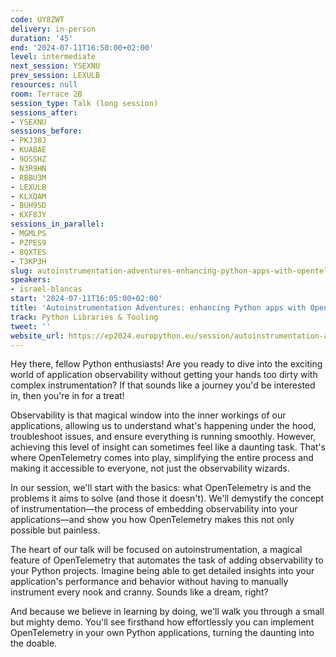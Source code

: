 ```yaml
---
code: UY8ZWT
delivery: in-person
duration: '45'
end: '2024-07-11T16:50:00+02:00'
level: intermediate
next_session: YSEXNU
prev_session: LEXULB
resources: null
room: Terrace 2B
session_type: Talk (long session)
sessions_after:
- YSEXNU
sessions_before:
- PKJ38J
- KUABAE
- 9DSSHZ
- N3R9HN
- RBBU3M
- LEXULB
- KLXQAM
- BUH9SD
- KXF8JY
sessions_in_parallel:
- MGMLPS
- PZPES9
- 8QXTES
- T3KP3H
slug: autoinstrumentation-adventures-enhancing-python-apps-with-opentelemetry
speakers:
- israel-blancas
start: '2024-07-11T16:05:00+02:00'
title: 'Autoinstrumentation Adventures: enhancing Python apps with OpenTelemetry'
track: Python Libraries & Tooling
tweet: ''
website_url: https://ep2024.europython.eu/session/autoinstrumentation-adventures-enhancing-python-apps-with-opentelemetry
---
```


Hey there, fellow Python enthusiasts! Are you ready to dive into the exciting world of application observability without getting your hands too dirty with complex instrumentation? If that sounds like a journey you'd be interested in, then you're in for a treat!

Observability is that magical window into the inner workings of our applications, allowing us to understand what's happening under the hood, troubleshoot issues, and ensure everything is running smoothly. However, achieving this level of insight can sometimes feel like a daunting task. That's where OpenTelemetry comes into play, simplifying the entire process and making it accessible to everyone, not just the observability wizards.

In our session, we'll start with the basics: what OpenTelemetry is and the problems it aims to solve (and those it doesn't). We'll demystify the concept of instrumentation—the process of embedding observability into your applications—and show you how OpenTelemetry makes this not only possible but painless.

The heart of our talk will be focused on autoinstrumentation, a magical feature of OpenTelemetry that automates the task of adding observability to your Python projects. Imagine being able to get detailed insights into your application's performance and behavior without having to manually instrument every nook and cranny. Sounds like a dream, right?

And because we believe in learning by doing, we'll walk you through a small but mighty demo. You'll see firsthand how effortlessly you can implement OpenTelemetry in your own Python applications, turning the daunting into the doable.
